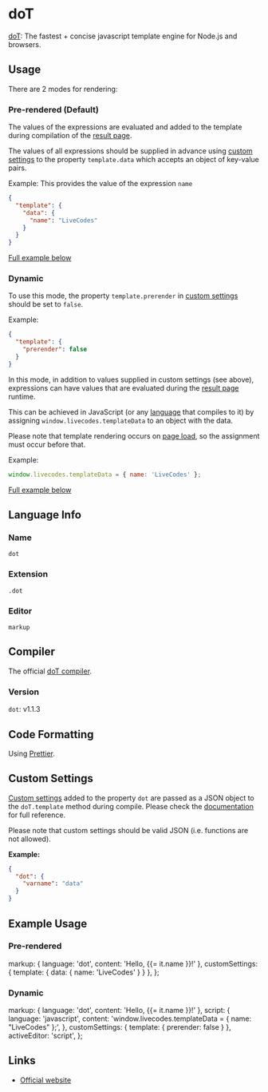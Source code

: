 # doT

[doT](https://olado.github.io/doT/): The fastest + concise javascript template engine for Node.js and browsers.

## Usage

There are 2 modes for rendering:

### Pre-rendered (Default)

The values of the expressions are evaluated and added to the template during compilation of the [result page](../features/result.mdx).

The values of all expressions should be supplied in advance using [custom settings](../advanced/custom-settings.mdx) to the property `template.data` which accepts an object of key-value pairs.

Example: This provides the value of the expression `name`

```json title="Custom Settings"
{
  "template": {
    "data": {
      "name": "LiveCodes"
    }
  }
}
```

[Full example below](#pre-rendered)

### Dynamic

To use this mode, the property `template.prerender` in [custom settings](../advanced/custom-settings.mdx) should be set to `false`.

Example:

```json title="Custom Settings"
{
  "template": {
    "prerender": false
  }
}
```

In this mode, in addition to values supplied in custom settings (see above), expressions can have values that are evaluated during the [result page](../features/result.mdx) runtime.

This can be achieved in JavaScript (or any [language](../languages/index.mdx) that compiles to it) by assigning `window.livecodes.templateData` to an object with the data.

Please note that template rendering occurs on [page load](https://developer.mozilla.org/en-US/docs/Web/API/Window/load_event), so the assignment must occur before that.

Example:

```js title="Script Editor (JS)"
window.livecodes.templateData = { name: 'LiveCodes' };
```

[Full example below](#dynamic-1)

## Language Info

### Name

`dot`

### Extension

`.dot`

### Editor

`markup`

## Compiler

The official [doT compiler](https://www.npmjs.com/package/dot).

### Version

`dot`: v1.1.3

## Code Formatting

Using [Prettier](https://prettier.io/).

## Custom Settings

[Custom settings](../advanced/custom-settings.mdx) added to the property `dot` are passed as a JSON object to the `doT.template` method during compile. Please check the [documentation](https://olado.github.io/doT/index.html) for full reference.

Please note that custom settings should be valid JSON (i.e. functions are not allowed).

**Example:**

```json title="Custom Settings"
{
  "dot": {
    "varname": "data"
  }
}
```

## Example Usage


### Pre-rendered

  markup: { language: 'dot', content: 'Hello, {{= it.name }}!' },
  customSettings: { template: { data: { name: 'LiveCodes' } } },
};


<LiveCodes config={config} params={params}></LiveCodes>

### Dynamic

  markup: { language: 'dot', content: 'Hello, {{= it.name }}!' },
  script: {
    language: 'javascript',
    content: 'window.livecodes.templateData = { name: "LiveCodes" };',
  },
  customSettings: { template: { prerender: false } },
  activeEditor: 'script',
};

<LiveCodes config={config2}></LiveCodes>

## Links

- [Official website](https://olado.github.io/doT/)
